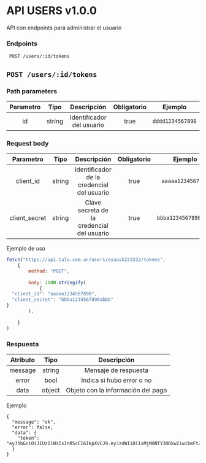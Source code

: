 # API USERS v1.0.0

API con endpoints para administrar el usuario

### Endpoints
```
 POST /users/:id/tokens 
```


## `POST /users/:id/tokens`


### Path parameters
| Parametro | Tipo | Descripción | Obligatorio | Ejemplo |
| :-------: | :--: | :---------: | :---------: | :-----: |
| id | string | Identificador del usuario | true | `dddd1234567890` |



### Request body
| Parametro | Tipo | Descripción | Obligatorio | Ejemplo |
| :-------: | :--: | :---------: | :---------: | :-----: |
| client_id | string | Identificador de la credencial del usuario | true | `aaaaa1234567890` |
| client_secret | string | Clave secreta de la credencial del usuario | true | `bbba1234567890abbb` |



Ejemplo de uso

```js
fetch("https://api.talo.com.ar/users/exaask223332/tokens", 
	{
		method: "POST",
		
		body: JSON.stringify(
			{
  "client_id": "aaaaa1234567890",
  "client_secret": "bbba1234567890abbb"
}
		),
		
	}
)
```

### Respuesta

| Atributo  | Tipo | Descripción |
| :-------: | :--: | :---------: | 
| message | string | Mensaje de respuesta |
| error | bool | Indica si hubo error o no |
| data | object | Objeto con la información del pago |


Ejemplo
```
{
  "message": "ok",
  "error": false,
  "data": {
    "token": "eyJhbGciOiJIUzI1NiIsInR5cCI6IkpXVCJ9.eyJzdWIiOiIxMjM0NTY3ODkwIiwibmFtZSI6IkpvaG4gRG9lIiwiaWF0IjoxNTE2MjM5MDIyfQ.SflKxwRJSMeKKF2QT4fwpMeJf36POk6yJV_adQssw5c"
  }
}
```



